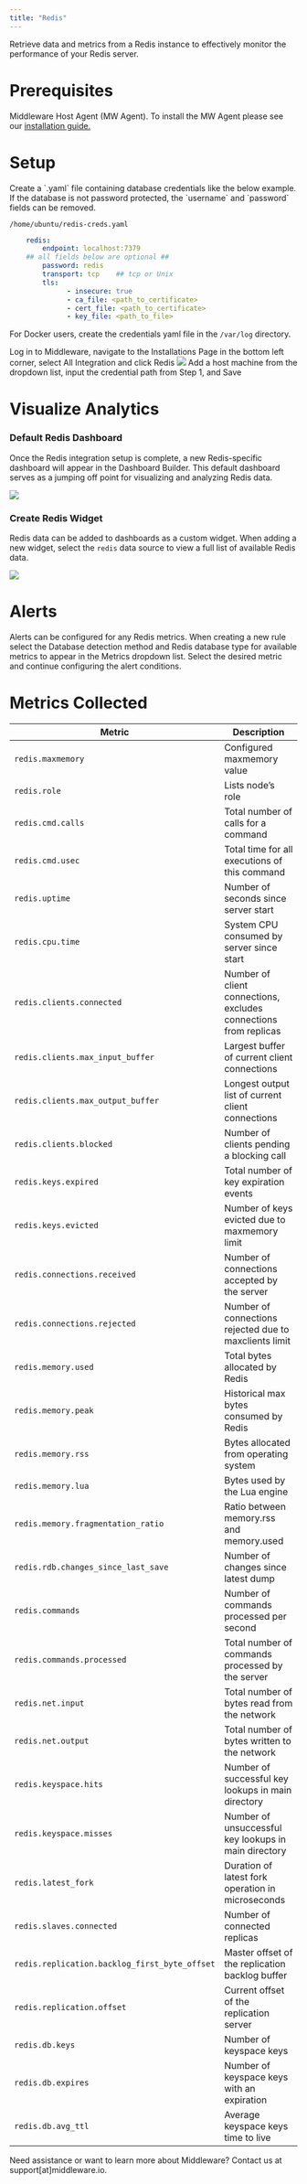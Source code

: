 ```yaml
---
title: "Redis"
---
```


Retrieve data and metrics from a Redis instance to effectively monitor the performance of your Redis server.

# Prerequisites

<Steps>
  <Step title="MW Host Agent">
    Middleware Host Agent (MW Agent). To install the MW Agent please see our <a href="https://docs.middleware.io/docs/agent-installation/overview"> installation guide. </a>
    
  </Step>
</Steps>

# Setup

<Accordion title="Step 1: Create Database Credentials">
  Create a `.yaml` file containing database credentials like the below example. If the database is not password protected, the `username` and `password` fields can be removed.

  `/home/ubuntu/redis-creds.yaml`

  ```yaml .yaml
      redis:
          endpoint: localhost:7379
      ## all fields below are optional ##
          password: redis
          transport: tcp    ## tcp or Unix
          tls:
                - insecure: true 
                - ca_file: <path_to_certificate>
                - cert_file: <path_to_certificate>
                - key_file: <path_to_file>   
  ```
  <Note> For Docker users, create the credentials yaml file in the `/var/log` directory. </Note>
</Accordion>

<Accordion title="Step 2: Access Integrations">
  Log in to Middleware, navigate to the Installations Page in the bottom left corner, select All Integration and click Redis
  
  <img src="/images/integration/redis-integration-store.png" />
</Accordion>

<Accordion title="Step 3: Enable Integration">
  Add a host machine from the dropdown list, input the credential path from Step 1, and Save
</Accordion>

# Visualize Analytics

### Default Redis Dashboard
Once the Redis integration setup is complete, a new Redis-specific dashboard will appear in the Dashboard Builder. This default dashboard serves as a jumping off point for visualizing and analyzing Redis data. 

<img src="/images/integration/redis-dashboard.png" />

### Create Redis Widget

Redis data can be added to dashboards as a custom widget. When adding a new widget, select the `redis` data source to view a full list of available Redis data. 

<img src="/images/integration/redis-custom-graphs.png" />

# Alerts

Alerts can be configured for any Redis metrics. When creating a new rule select the Database detection method and Redis database type for available metrics to appear in the Metrics dropdown list. Select the desired metric and continue configuring the alert conditions.

# Metrics Collected

| Metric                                    | Description                                                                                       |
| ----------------------------------------- | ------------------------------------------------------------------------------------------------- |
| `redis.maxmemory`                           | Configured maxmemory value |
| `redis.role`                                | Lists node’s role|
| `redis.cmd.calls`                           | Total number of calls for a command|
| `redis.cmd.usec`                            | Total time for all executions of this command|
| `redis.uptime`                              | Number of seconds since server start|
| `redis.cpu.time`                            | System CPU consumed by server since start|
| `redis.clients.connected`                   | Number of client connections, excludes connections from replicas|
| `redis.clients.max_input_buffer`            | Largest buffer of current client connections|
| `redis.clients.max_output_buffer`           | Longest output list of current client connections|
| `redis.clients.blocked`                     | Number of clients pending a blocking call|
| `redis.keys.expired`                        | Total number of key expiration events|
| `redis.keys.evicted`                        | Number of keys evicted due to maxmemory limit|
| `redis.connections.received`                | Number of connections accepted by the server|
| `redis.connections.rejected`                | Number of connections rejected due to maxclients limit|
| `redis.memory.used`                         | Total bytes allocated by Redis|
| `redis.memory.peak`                         | Historical max bytes consumed by Redis|
| `redis.memory.rss`                          | Bytes allocated from operating system|
| `redis.memory.lua`                          | Bytes used by the Lua engine|
| `redis.memory.fragmentation_ratio`          | Ratio between memory.rss and memory.used|
| `redis.rdb.changes_since_last_save`         | Number of changes since latest dump|
| `redis.commands`                            | Number of commands processed per second|
| `redis.commands.processed`                  | Total number of commands processed by the server|
| `redis.net.input`                           | Total number of bytes read from the network|
| `redis.net.output`                          | Total number of bytes written to the network|
| `redis.keyspace.hits`                       | Number of successful key lookups in main directory| 
| `redis.keyspace.misses`                     | Number of unsuccessful key lookups in main directory|
| `redis.latest_fork`                         | Duration of latest fork operation in microseconds|
| `redis.slaves.connected`                    | Number of connected replicas|
| `redis.replication.backlog_first_byte_offset`| Master offset of the replication backlog buffer|
| `redis.replication.offset`                  | Current offset of the replication server|
| `redis.db.keys`                             | Number of keyspace keys|
| `redis.db.expires`                          | Number of keyspace keys with an expiration| 
| `redis.db.avg_ttl`                          | Average keyspace keys time to live|

<Note> Need assistance or want to learn more about Middleware? Contact us at support[at]middleware.io. </Note>